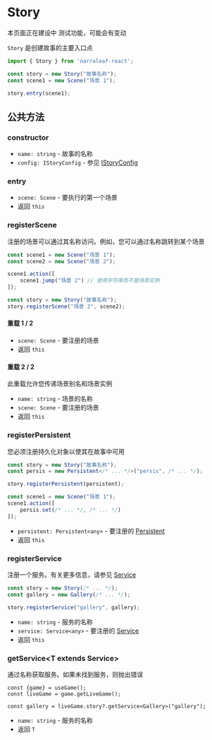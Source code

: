 
# Story

<Callout type="warning" emoji="⚠️">
    本页面正在建设中
</Callout>

<Callout type="warning" emoji="⚠️">
    测试功能，可能会有变动
</Callout>

`Story` 是创建故事的主要入口点

```ts
import { Story } from 'narraleaf-react';

const story = new Story("故事名称");
const scene1 = new Scene("场景 1");

story.entry(scene1);
```

## 公共方法

### constructor

<Steps>

- `name: string` - 故事的名称
- `config: IStoryConfig` - 参见 [IStoryConfig](../types/IStoryConfig)

</Steps>

### entry

<Steps>

- `scene: Scene` - 要执行的第一个场景
- 返回 `this`

</Steps>

### registerScene

<Steps>

注册的场景可以通过其名称访问。例如，您可以通过名称跳转到某个场景

```ts
const scene1 = new Scene("场景 1");
const scene2 = new Scene("场景 2");

scene1.action([
    scene1.jump("场景 2") // 使用字符串而不是场景实例
]);

const story = new Story("故事名称");
story.registerScene("场景 2", scene2);
```

#### 重载 1 / 2

- `scene: Scene` - 要注册的场景
- 返回 `this`

#### 重载 2 / 2

此重载允许您传递场景别名和场景实例

- `name: string` - 场景的名称
- `scene: Scene` - 要注册的场景
- 返回 `this`

</Steps>

### registerPersistent

<Steps>

您必须注册持久化对象以使其在故事中可用

```ts
const story = new Story("故事名称");
const persis = new Persistent</* ... */>("persis", /* ... */);

story.registerPersistent(persistent);

const scene1 = new Scene("场景 1");
scene1.action([
    persis.set(/* ... */, /* ... */)
]);
```

- `persistent: Persistent<any>` - 要注册的 [Persistent](../elements/persistent)
- 返回 `this`

</Steps>

### registerService

<Steps>

注册一个服务。有关更多信息，请参见 [Service](../elements/service)

```ts
const story = new Story(/* ... */);
const gallery = new Gallery(/* ... */);

story.registerService("gallery", gallery);
```

- `name: string` - 服务的名称
- `service: Service<any>` - 要注册的 [Service](../elements/service)
- 返回 `this`

</Steps>

### getService\<T extends Service\>

<Steps>

通过名称获取服务。如果未找到服务，则抛出错误

```tsx
const {game} = useGame();
const liveGame = game.getLiveGame();

const gallery = liveGame.story?.getService<Gallery>("gallery");
```

- `name: string` - 服务的名称
- 返回 `T`

</Steps>